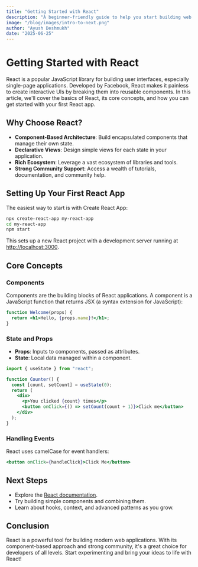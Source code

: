 ```yaml
---
title: "Getting Started with React"
description: "A beginner-friendly guide to help you start building web applications with React."
image: "/blog/images/intro-to-next.png"
author: "Ayush Deshmukh"
date: "2025-06-25"
---
```


# Getting Started with React

React is a popular JavaScript library for building user interfaces, especially single-page applications. Developed by Facebook, React makes it painless to create interactive UIs by breaking them into reusable components. In this article, we'll cover the basics of React, its core concepts, and how you can get started with your first React app.

## Why Choose React?

- **Component-Based Architecture**: Build encapsulated components that manage their own state.
- **Declarative Views**: Design simple views for each state in your application.
- **Rich Ecosystem**: Leverage a vast ecosystem of libraries and tools.
- **Strong Community Support**: Access a wealth of tutorials, documentation, and community help.

## Setting Up Your First React App

The easiest way to start is with Create React App:

```bash
npx create-react-app my-react-app
cd my-react-app
npm start
```

This sets up a new React project with a development server running at [http://localhost:3000](http://localhost:3000).

## Core Concepts

### Components

Components are the building blocks of React applications. A component is a JavaScript function that returns JSX (a syntax extension for JavaScript):

```jsx
function Welcome(props) {
  return <h1>Hello, {props.name}!</h1>;
}
```

### State and Props

- **Props**: Inputs to components, passed as attributes.
- **State**: Local data managed within a component.

```jsx
import { useState } from "react";

function Counter() {
  const [count, setCount] = useState(0);
  return (
    <div>
      <p>You clicked {count} times</p>
      <button onClick={() => setCount(count + 1)}>Click me</button>
    </div>
  );
}
```

### Handling Events

React uses camelCase for event handlers:

```jsx
<button onClick={handleClick}>Click Me</button>
```

## Next Steps

- Explore the [React documentation](https://reactjs.org/docs/getting-started.html).
- Try building simple components and combining them.
- Learn about hooks, context, and advanced patterns as you grow.

## Conclusion

React is a powerful tool for building modern web applications. With its component-based approach and strong community, it's a great choice for developers of all levels. Start experimenting and bring your ideas to life with React!
